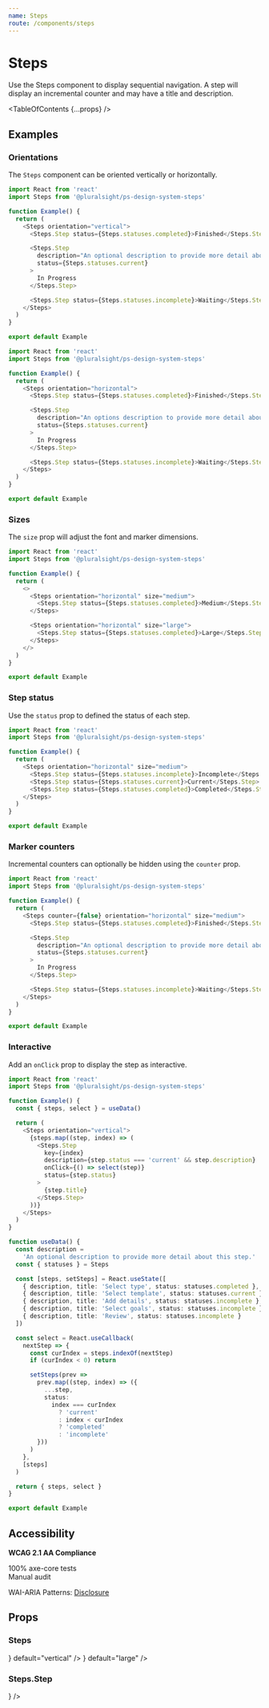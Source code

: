 ```yaml
---
name: Steps
route: /components/steps
---
```



# Steps

<Intro>
  Use the Steps component to display sequential navigation. A step will display
  an incremental counter and may have a title and description.
</Intro>

<Usage
  figmaUrl="https://www.figma.com/file/YsTklBecdddy9RZ3HXddIseD/?node-id=11787%3A47920"
  install="npm install @pluralsight/ps-design-system-steps"
  import="import Badge from '@pluralsight/ps-design-system-steps'"
  packageName="steps"
  version={props.version}
/>

<TableOfContents {...props} />

## Examples

### Orientations

The `Steps` component can be oriented vertically or horizontally.

```typescript
import React from 'react'
import Steps from '@pluralsight/ps-design-system-steps'

function Example() {
  return (
    <Steps orientation="vertical">
      <Steps.Step status={Steps.statuses.completed}>Finished</Steps.Step>

      <Steps.Step
        description="An optional description to provide more detail about this step."
        status={Steps.statuses.current}
      >
        In Progress
      </Steps.Step>

      <Steps.Step status={Steps.statuses.incomplete}>Waiting</Steps.Step>
    </Steps>
  )
}

export default Example
```

```typescript
import React from 'react'
import Steps from '@pluralsight/ps-design-system-steps'

function Example() {
  return (
    <Steps orientation="horizontal">
      <Steps.Step status={Steps.statuses.completed}>Finished</Steps.Step>

      <Steps.Step
        description="An options description to provide more detail about this step."
        status={Steps.statuses.current}
      >
        In Progress
      </Steps.Step>

      <Steps.Step status={Steps.statuses.incomplete}>Waiting</Steps.Step>
    </Steps>
  )
}

export default Example
```

### Sizes

The `size` prop will adjust the font and marker dimensions.

```typescript
import React from 'react'
import Steps from '@pluralsight/ps-design-system-steps'

function Example() {
  return (
    <>
      <Steps orientation="horizontal" size="medium">
        <Steps.Step status={Steps.statuses.completed}>Medium</Steps.Step>
      </Steps>

      <Steps orientation="horizontal" size="large">
        <Steps.Step status={Steps.statuses.completed}>Large</Steps.Step>
      </Steps>
    </>
  )
}

export default Example
```

### Step status

Use the `status` prop to defined the status of each step.

```typescript
import React from 'react'
import Steps from '@pluralsight/ps-design-system-steps'

function Example() {
  return (
    <Steps orientation="horizontal" size="medium">
      <Steps.Step status={Steps.statuses.incomplete}>Incomplete</Steps.Step>
      <Steps.Step status={Steps.statuses.current}>Current</Steps.Step>
      <Steps.Step status={Steps.statuses.completed}>Completed</Steps.Step>
    </Steps>
  )
}

export default Example
```

### Marker counters

Incremental counters can optionally be hidden using the `counter` prop.

```typescript
import React from 'react'
import Steps from '@pluralsight/ps-design-system-steps'

function Example() {
  return (
    <Steps counter={false} orientation="horizontal" size="medium">
      <Steps.Step status={Steps.statuses.completed}>Finished</Steps.Step>

      <Steps.Step
        description="An optional description to provide more detail about this step."
        status={Steps.statuses.current}
      >
        In Progress
      </Steps.Step>

      <Steps.Step status={Steps.statuses.incomplete}>Waiting</Steps.Step>
    </Steps>
  )
}

export default Example
```

### Interactive

Add an `onClick` prop to display the step as interactive.

```typescript
import React from 'react'
import Steps from '@pluralsight/ps-design-system-steps'

function Example() {
  const { steps, select } = useData()

  return (
    <Steps orientation="vertical">
      {steps.map((step, index) => (
        <Steps.Step
          key={index}
          description={step.status === 'current' && step.description}
          onClick={() => select(step)}
          status={step.status}
        >
          {step.title}
        </Steps.Step>
      ))}
    </Steps>
  )
}

function useData() {
  const description =
    'An optional description to provide more detail about this step.'
  const { statuses } = Steps

  const [steps, setSteps] = React.useState([
    { description, title: 'Select type', status: statuses.completed },
    { description, title: 'Select template', status: statuses.current },
    { description, title: 'Add details', status: statuses.incomplete },
    { description, title: 'Select goals', status: statuses.incomplete },
    { description, title: 'Review', status: statuses.incomplete }
  ])

  const select = React.useCallback(
    nextStep => {
      const curIndex = steps.indexOf(nextStep)
      if (curIndex < 0) return

      setSteps(prev =>
        prev.map((step, index) => ({
          ...step,
          status:
            index === curIndex
              ? 'current'
              : index < curIndex
              ? 'completed'
              : 'incomplete'
        }))
      )
    },
    [steps]
  )

  return { steps, select }
}

export default Example
```

## Accessibility

**WCAG 2.1 AA Compliance**

<CheckCircleFillIcon color="green" size="xSmall" /> 100% axe-core tests
<br />
<WarningFilledIcon color="red" size="xSmall" /> Manual audit

WAI-ARIA Patterns: <A href="https://www.w3.org/TR/wai-aria-practices-1.2/#disclosure" target="_blank" rel="noreferrer">Disclosure</A>

## Props

### Steps

<TypesTable>
  <TypesProp
    name="counter"
    desc="show/hide the marker counter"
    type="boolean"
    default="true"
  />
  <TypesProp
    name="orientation"
    type={<TypesEnum enum={Steps.orientations} />}
    default="vertical"
  />
  <TypesProp
    name="size"
    type={<TypesEnum enum={Steps.sizes} />}
    default="large"
  />
</TypesTable>

### Steps.Step

<TypesTable>
  <TypesProp name="description" type="string" />
  <TypesProp desc="custom marker" name="marker" type="Marker" />
  <TypesProp
    default="(p) => <div {...p} />"
    desc="render prop for custom marker container"
    name="renderMarkerContainer"
    type="(props) => React.ReactNode"
  />
  <TypesProp
    desc="step status"
    name="status"
    required
    type={<TypesEnum enum={Steps.statuses} />}
  />
</TypesTable>
